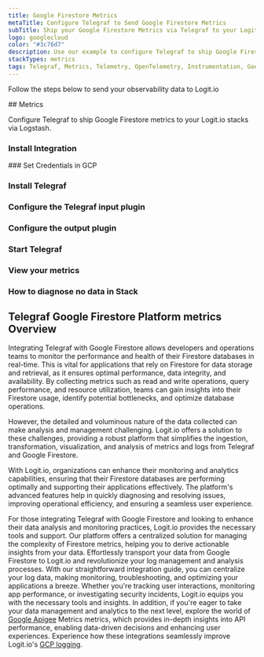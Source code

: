 ```yaml
---
title: Google Firestore Metrics
metaTitle: Configure Telegraf to Send Google Firestore Metrics
subTitle: Ship your Google Firestore Metrics via Telegraf to your Logit.io Stack
logo: googlecloud
color: "#3c76d7"
description: Use our example to configure Telegraf to ship Google Firestore metrics to Logit.io. Configure Telegraf to send Google Firestore metrics to Logstash or Elastic.
stackTypes: metrics
tags: Telegraf, Metrics, Telemetry, OpenTelemetry, Instrumentation, Google Firestore, Cloud Database, NoSQL
---
```


Follow the steps below to send your observability data to Logit.io

<Steps>
  ## Metrics

  Configure Telegraf to ship Google Firestore metrics to your Logit.io stacks via Logstash.
  
  ### Install Integration
  <InstallIntegration/>
  ### Set Credentials in GCP

  <SetGCPCredentials intro="Google Firestore is an integral suite of services offered within Google Cloud. It is purpose-built for the creation, deployment, and management of scalable and flexible NoSQL databases, enabling secure and efficient storage and retrieval of data in a cloud-native ecosystem."/>
  
  ### Install Telegraf

  <InstallTelegraf />

  ### Configure the Telegraf input plugin

  <TelegrafStackDriverInput metric_type="firestore.googleapis.com"/>

  ### Configure the output plugin

  <TelegrafOutputPlugin />

  ### Start Telegraf

  <StartTelegraf />

  ### View your metrics
  <LaunchStack stackType="metrics" source="Google_Firestore_Metrics_via_Telegraf" utmMedium="metrics" utmCampaign="telegraf-GoogleFirestore-metrics" />

  ### How to diagnose no data in Stack

  <DiagnoseNoData />
</Steps>

## Telegraf Google Firestore Platform metrics Overview

Integrating Telegraf with Google Firestore allows developers and operations teams to monitor the 
performance and health of their Firestore databases in real-time. This is vital for applications 
that rely on Firestore for data storage and retrieval, as it ensures optimal performance, data integrity, 
and availability. By collecting metrics such as read and write operations, query performance, and 
resource utilization, teams can gain insights into their Firestore usage, identify potential 
bottlenecks, and optimize database operations.

However, the detailed and voluminous nature of the data collected can make analysis and management 
challenging. Logit.io offers a solution to these challenges, providing a robust platform that 
simplifies the ingestion, transformation, visualization, and analysis of metrics and logs from 
Telegraf and Google Firestore. 

With Logit.io, organizations can enhance their monitoring and analytics capabilities, ensuring that 
their Firestore databases are performing optimally and supporting their applications effectively. 
The platform's advanced features help in quickly diagnosing and resolving issues, improving 
operational efficiency, and ensuring a seamless user experience.

For those integrating Telegraf with Google Firestore and looking to enhance their data analysis 
and monitoring practices, Logit.io provides the necessary tools and support. Our platform offers 
a centralized solution for managing the complexity of Firestore metrics, helping you to derive 
actionable insights from your data. Effortlessly transport your data from Google Firestore to 
Logit.io and revolutionize your log management and analysis processes. With our straightforward 
integration guide, you can centralize your log data, making monitoring, troubleshooting, and 
optimizing your applications a breeze. Whether you're tracking user interactions, monitoring app 
performance, or investigating security incidents, Logit.io equips you with the necessary tools and insights. 
In addition, if you're eager to take your data management and analytics to the next level, explore 
the world of [Google Apigee](/integrations/google-cloud-apigee/#metrics) Metrics metrics, 
which provides in-depth insights into API performance, enabling data-driven decisions and enhancing 
user experiences. Experience how these integrations seamlessly improve Logit.io's 
[GCP logging](https://logit.io/solutions/gcp-logging/).